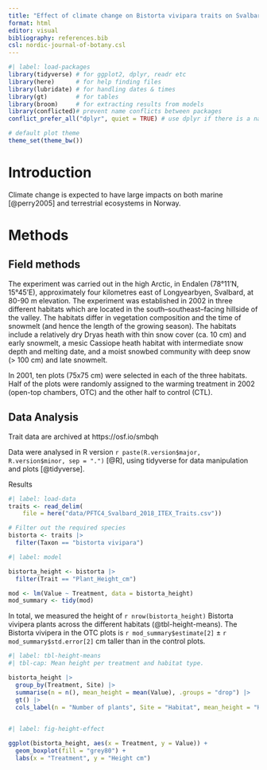 ```yaml
---
title: "Effect of climate change on Bistorta vivipara traits on Svalbard"
format: html
editor: visual
bibliography: references.bib
csl: nordic-journal-of-botany.csl
---
```


```r
#| label: load-packages
library(tidyverse) # for ggplot2, dplyr, readr etc
library(here)      # for help finding files
library(lubridate) # for handling dates & times
library(gt)        # for tables
library(broom)     # for extracting results from models
library(conflicted)# prevent name conflicts between packages
conflict_prefer_all("dplyr", quiet = TRUE) # use dplyr if there is a name conflict

# default plot theme
theme_set(theme_bw())
```

# Introduction

Climate change is expected to have large impacts on both marine [@perry2005] and terrestrial ecosystems in Norway.

# Methods

## Field methods

The experiment was carried out in the high Arctic, in Endalen (78°11'N, 15°45'E), approximately four kilometres east of Longyearbyen, Svalbard, at 80-90 m elevation.
The experiment was established in 2002 in three different habitats which are located in the south--southeast--facing hillside of the valley.
The habitats differ in vegetation composition and the time of snowmelt (and hence the length of the growing season).
The habitats include a relatively dry Dryas heath with thin snow cover (ca. 10 cm) and early snowmelt, a mesic Cassiope heath habitat with intermediate snow depth and melting date, and a moist snowbed community with deep snow (\> 100 cm) and late snowmelt.

In 2001, ten plots (75x75 cm) were selected in each of the three habitats.
Half of the plots were randomly assigned to the warming treatment in 2002 (open-top chambers, OTC) and the other half to control (CTL).

## Data Analysis

Trait data are archived at https://osf.io/smbqh

Data were analysed in R version `r paste(R.version$major, R.version$minor, sep = ".")` [@R], using tidyverse for data manipulation and plots [@tidyverse].

Results

```r
#| label: load-data
traits <- read_delim(
    file = here("data/PFTC4_Svalbard_2018_ITEX_Traits.csv")) 

# Filter out the required species
bistorta <- traits |>
  filter(Taxon == "bistorta vivipara")

```

```r
#| label: model

bistorta_height <- bistorta |> 
  filter(Trait == "Plant_Height_cm")

mod <- lm(Value ~ Treatment, data = bistorta_height)
mod_summary <- tidy(mod)

```

In total, we measured the height of `r nrow(bistorta_height)` Bistorta vivipera plants across the different habitats (@tbl-height-means).
The Bistorta vivipera in the OTC plots is `r mod_summary$estimate[2]` ± `r mod_summary$std.error[2]` cm taller than in the control plots.

```r
#| label: tbl-height-means
#| tbl-cap: Mean height per treatment and habitat type.

bistorta_height |> 
  group_by(Treatment, Site) |> 
  summarise(n = n(), mean_height = mean(Value), .groups = "drop") |> 
  gt() |> 
  cols_label(n = "Number of plants", Site = "Habitat", mean_height = "Height cm")
  
```

```r
#| label: fig-height-effect

ggplot(bistorta_height, aes(x = Treatment, y = Value)) +
  geom_boxplot(fill = "grey80") +
  labs(x = "Treatment", y = "Height cm")
```
